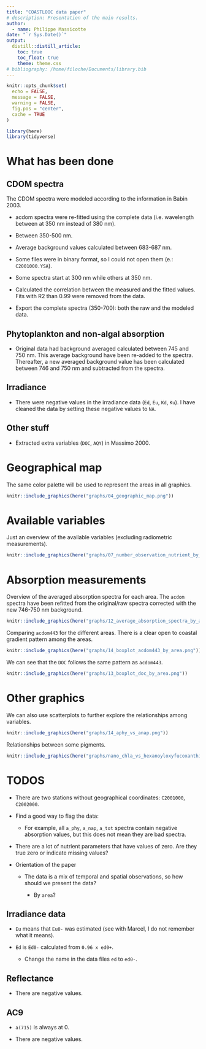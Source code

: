 ```yaml
---
title: "COASTLOOC data paper"
# description: Presentation of the main results.
author:
  - name: Philippe Massicotte
date: "`r Sys.Date()`"
output: 
  distill::distill_article:
    toc: true
    toc_float: true
    theme: theme.css
# bibliography: /home/filoche/Documents/library.bib
---
```


```r
knitr::opts_chunk$set(
  echo = FALSE,
  message = FALSE,
  warning = FALSE,
  fig.pos = "center",
  cache = TRUE
)

library(here)
library(tidyverse)
```

# What has been done

## CDOM spectra

The CDOM spectra were modeled according to the information in Babin 2003.

-   acdom spectra were re-fitted using the complete data (i.e. wavelength between at 350 nm instead of 380 nm).


-   Between 350-500 nm.

-   Average background values calculated between 683-687 nm.

-   Some files were in binary format, so I could not open them (e.: `C2001000.YSA`).

-   Some spectra start at 300 nm while others at 350 nm.

-   Calculated the correlation between the measured and the fitted values. Fits with R2 than 0.99 were removed from the data.

-   Export the complete spectra (350-700): both the raw and the modeled data.

## Phytoplankton and non-algal absorption

-   Original data had background averaged calculated between 745 and 750 nm. This average background have been re-added to the spectra. Thereafter, a new averaged background value has been calculated between 746 and 750 nm and subtracted from the spectra.

## Irradiance

-   There were negative values in the irradiance data (`Ed`, `Eu`, `Kd`, `Ku`). I have cleaned the data by setting these negative values to `NA`.

## Other stuff

-   Extracted extra variables (`DOC`, `AQY`) in Massimo 2000.

# Geographical map

The same color palette will be used to represent the areas in all graphics.

```r
knitr::include_graphics(here("graphs/04_geographic_map.png"))
```

# Available variables

Just an overview of the available variables (excluding radiometric measurements).

```r
knitr::include_graphics(here("graphs/07_number_observation_nutrient_by_area.png"))
```

# Absorption measurements

Overview of the averaged absorption spectra for each area. The `acdom` spectra have been refitted from the original/raw spectra corrected with the new 746-750 nm background.

```r
knitr::include_graphics(here("graphs/12_average_absorption_spectra_by_area.png"))
```

Comparing `acdom443` for the different areas. There is a clear open to coastal gradient pattern among the areas.

```r
knitr::include_graphics(here("graphs/14_boxplot_acdom443_by_area.png"))
```

We can see that the `DOC` follows the same pattern as `acdom443`.

```r
knitr::include_graphics(here("graphs/13_boxplot_doc_by_area.png"))
```

# Other graphics

We can also use scatterplots to further explore the relationships among variables.

```r
knitr::include_graphics(here("graphs/14_aphy_vs_anap.png"))
```

Relationships between some pigments.

```r
knitr::include_graphics(here("graphs/nano_chla_vs_hexanoyloxyfucoxanthin_19.png"))
```

# TODOS

-   There are two stations without geographical coordinates: `C2001000`, `C2002000`.

-   Find a good way to flag the data:

    -   For example, all `a_phy`, `a_nap`, `a_tot` spectra contain negative absorption values, but this does not mean they are bad spectra.

-   There are a lot of nutrient parameters that have values of zero. Are they true zero or indicate missing values?

-   Orientation of the paper

    -   The data is a mix of temporal and spatial observations, so how should we present the data?

        -   By `area`?

## Irradiance data

-   `Eu` means that `Eu0-` was estimated (see with Marcel, I do not remember what it means).

-   `Ed` is `Ed0-` calculated from `0.96 x ed0+`.
    - Change the name in the data files `ed` to `ed0-`.

## Reflectance

-   There are negative values.

## AC9

-   `a(715)` is always at 0.

-   There are negative values.
